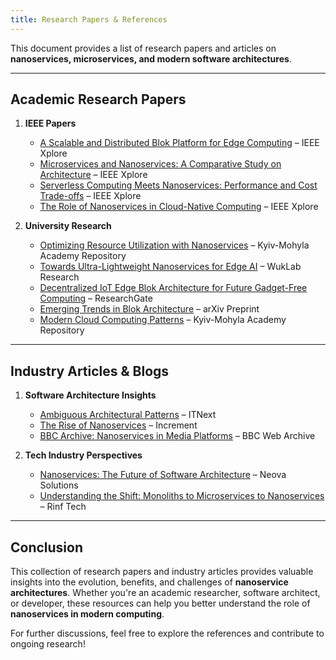 ```yaml
---
title: Research Papers & References
---
```


This document provides a list of research papers and articles on **nanoservices, microservices, and modern software architectures**.

---

## **Academic Research Papers**
1. **IEEE Papers**
   - [A Scalable and Distributed Blok Platform for Edge Computing](https://ieeexplore.ieee.org/abstract/document/10355592) – IEEE Xplore
   - [Microservices and Nanoservices: A Comparative Study on Architecture](https://ieeexplore.ieee.org/abstract/document/8808867) – IEEE Xplore
   - [Serverless Computing Meets Nanoservices: Performance and Cost Trade-offs](https://ieeexplore.ieee.org/abstract/document/8931321) – IEEE Xplore
   - [The Role of Nanoservices in Cloud-Native Computing](https://ieeexplore.ieee.org/abstract/document/8262556) – IEEE Xplore

2. **University Research**
   - [Optimizing Resource Utilization with Nanoservices](https://ekmair.ukma.edu.ua/items/c69b707f-d72d-4458-ae33-28d9764af283) – Kyiv-Mohyla Academy Repository
   - [Towards Ultra-Lightweight Nanoservices for Edge AI](https://wuklab.github.io/words/words21-wang.pdf) – WukLab Research
   - [Decentralized IoT Edge Blok Architecture for Future Gadget-Free Computing](https://www.researchgate.net/profile/Madhusanka-Liyanage/publication/334696214_Decentralized_IoT_Edge_Nanoservice_Architecture_for_Future_Gadget-Free_Computing/links/5d3a897392851cd04686cb7f/Decentralized-IoT-Edge-Nanoservice-Architecture-for-Future-Gadget-Free-Computing.pdf) – ResearchGate
   - [Emerging Trends in Blok Architecture](https://arxiv.org/abs/2412.03181) – arXiv Preprint
   - [Modern Cloud Computing Patterns](https://ekmair.ukma.edu.ua/server/api/core/bitstreams/f23eb902-b31c-45e7-a3d4-65b3d4dc28df/content) – Kyiv-Mohyla Academy Repository

---

## **Industry Articles & Blogs**
1. **Software Architecture Insights**
   - [Ambiguous Architectural Patterns](https://itnext.io/ambiguous-architectural-patterns-7733c1225422) – ITNext
   - [The Rise of Nanoservices](https://increment.com/software-architecture/the-rise-of-nanoservices/) – Increment
   - [BBC Archive: Nanoservices in Media Platforms](https://www.bbc.co.uk/webarchive/https%3A%2F%2Fwww.bbc.co.uk%2Fblogs%2Finternet%2Fentries%2F5bdabd53-090e-4611-a5d5-4faea05aeb35) – BBC Web Archive

2. **Tech Industry Perspectives**
   - [Nanoservices: The Future of Software Architecture](https://www.neovasolutions.com/2022/04/07/nanoservices-the-future-of-software-architecture/) – Neova Solutions
   - [Understanding the Shift: Monoliths to Microservices to Nanoservices](https://www.rinf.tech/understanding-the-shift-monoliths-to-microservices-to-nanoservices/?utm_source=chatgpt.com) – Rinf Tech

---

## **Conclusion**
This collection of research papers and industry articles provides valuable insights into the evolution, benefits, and challenges of **nanoservice architectures**. Whether you're an academic researcher, software architect, or developer, these resources can help you better understand the role of **nanoservices in modern computing**.  

For further discussions, feel free to explore the references and contribute to ongoing research!
